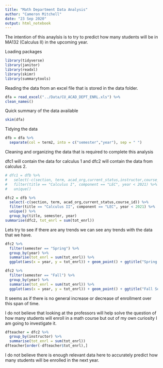 ```yaml
---
title: "Math Department Data Analysis"
author: "Cameron Mitchell"
date: "23 Sep 2020"
output: html_notebook
---
```


The intention of this anaylsis is to try to predict how many students will be in MA132 (Calculus II) in the upcoming year.


Loading packages
```r
library(tidyverse)
library(janitor)
library(readxl)
library(skimr)
library(summarytools)
```

Reading the data from an excel file that is stored in the data folder.

```r
dfa = read_excel("../Data/CU_ACAD_DEPT_ENRL.xls") %>%
clean_names()
```

Quick summary of the data available

```r
skim(dfa)
```

Tidying the data

```r
dfb = dfa %>%
  separate(col = term2, into = c("semester","year"), sep = " ")
```

Cleaning and organizing the data that is required to complete this analysis

dfc1 will contain the data for calculus 1 and dfc2 will contain the data from calculus 2.

```r
# dfc1 = dfb %>%
#   select(-c(section, term, acad_org,current_status,instructor,course_id)) %>%
#   filter(title == "Calculus I", component == "LEC", year < 2021) %>%
#   unique()

dfc2 = dfb %>%
  select(-c(section, term, acad_org,current_status,course_id)) %>%
  filter(title == "Calculus II", component == "LEC", year < 2021) %>%
  unique() %>%
  group_by(title, semester, year)
summarise(dfc2, tot_enrl = sum(tot_enrl))
```

Lets try to see if there are any trends we can see any trends with the data that we have.

```r
dfc2 %>%
  filter(semester == "Spring") %>%
  group_by(year) %>%
  summarise(tot_enrl = sum(tot_enrl)) %>%
  ggplot(aes(x = year, y = tot_enrl)) + geom_point() + ggtitle("Spring Semesters")
```
```r
dfc2 %>%
  filter(semester == "Fall") %>%
  group_by(year) %>%
  summarise(tot_enrl = sum(tot_enrl)) %>%
  ggplot(aes(x = year, y = tot_enrl)) + geom_point() + ggtitle("Fall Semesters")
```
It seems as if there is no general increase or decrease of enrollment over this span of time.

I do not believe that looking at the professors will help solve the question of how many students will enroll in a math course but out of my  own curiosity I am going to investigate it.
```r
dfteacher = dfc2 %>%
  group_by(instructor) %>%
  summarise(tot_enrl = sum(tot_enrl))
dfteacher[order(-dfteacher$tot_enrl),]
```

I do not believe there is enough relevant data here to accurately predict how many students will be enrolled in the next year.